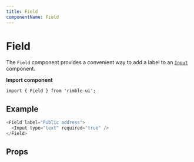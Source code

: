 ```yaml
---
title: Field
componentName: Field
---
```



# Field

The `Field` component provides a convenient way to add a label to an [`Input`](/components/rimble-ui/Input) component.

**Import component**

```lang=jsx
import { Field } from 'rimble-ui';
```

## Example

```js is=react-live
<Field label="Public address">
  <Input type="text" required="true" />
</Field>
```

## Props

<PropsTable propMetaData={props.propMetaData} />
